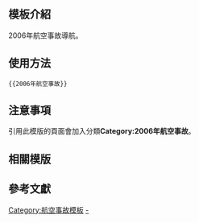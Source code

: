 <includeonly><!-- 在這裡加入模板的保護標識 --></includeonly><noinclude>{{Documentation subpage}}</noinclude>
<!-- 在本行下編輯模板說明 -->

== 模板介紹 ==

2006年航空事故導航。

==使用方法==

<pre>{{2006年航空事故}}</pre>

== 注意事項 ==

引用此模版的頁面會加入分類'''Category:2006年航空事故'''。

== 相關模版 ==

{{歷年航空事故模板}}

== 參考文獻 ==

<includeonly>
<!-- 本行下加入模板的分類 -->
[[Category:航空事故模板]]
[[Category:2006年航空事故|-]]
</includeonly>